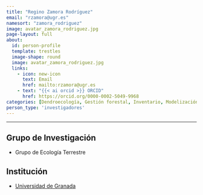 ```yaml
---
title: "Regino Zamora Rodríguez"
email: "rzamora@ugr.es"  
namesort: "zamora_rodriguez"
image: avatar_zamora_rodriguez.jpg
page-layout: full
about: 
  id: person-profile
  template: trestles
  image-shape: round
  image: avatar_zamora_rodriguez.jpg
  links:
    - icon: new-icon
      text: Email
      href: mailto:rzamora@ugr.es
    - text: "{{< ai orcid >}} ORCID"
      href: https://orcid.org/0000-0002-5049-9968
categories: [Dendroecología, Gestión forestal, Inventario, Modelización, Monitorización]
person_type: 'investigadores'
---
```

 
<hr>

:::{#person-profile}

## Grupo de Investigación
- Grupo de Ecología Terrestre

## Institución
- [Universidad de Granada](https://www.ugr.es/)

:::
